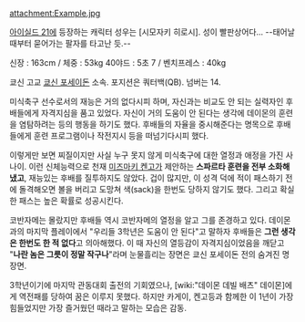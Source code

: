 attachment:Example.jpg

[[아이실드 21]]에 등장하는 캐릭터
성우는 [시모자키 히로시]. 성이 빨판상어다... --태어날 때부터 묻어가는 팔자를 타고난 듯.--

신장 : 163cm / 체중 : 53kg
40야드 : 5초 7 / 벤치프레스 : 40kg

쿄신 고교 [[쿄신 포세이돈]] 소속. 포지션은 쿼터백(QB). 넘버는 14. 

미식축구 선수로서의 재능은 거의 없다시피 하며, 자신과는 비교도 안 되는 실력자인 후배들에게 자격지심을 품고 있었다. 자신이 거의 도움이 안 된다는 생각에 데이몬의 훈련을 염탐하려는 등의 행동을 하기도 했다. 후배들의 자율을 중시해준다는 명목으로 후배들에게 훈련 프로그램이나 작전지시 등을 떠넘기다시피 했다.

이렇게만 보면 찌질이지만 사실 누구 못지 않게 미식축구에 대한 열정과 애정을 가진 사나이. 이런 신체능력으로 천재 [[미즈마키 켄고]]가 제안하는 '''스파르타 훈련을 전부 소화해 냈고''', 재능있는 후배를 질투하지도 않았다. 겁이 많지만, 이 성격 덕에 적이 패스하기 전에 돌격해오면 볼을 버리고 도망쳐 색(sack)을 한번도 당하지 않기도 했다. 그리고 확실한 패스는 높은 확률로 성공시킨다.

코반자메는 몰랐지만 후배들 역시 코반자메의 열정을 알고 그를 존경하고 있다. 데이몬과의 마지막 플레이에서 "우리들 3학년은 도움이 안 된다"고 말하자 후배들은 '''그런 생각은 한번도 한 적 없다'''고 의아해했다. 이 때 자신의 열등감이 자격지심이었음을 깨닫고 "'''나란 놈은 그릇이 정말 작구나'''"라며 눈물흘리는 장면은 쿄신 포세이돈 전의 숨겨진 명장면.

3학년이기에 마지막 관동대회 출전의 기회였으나, [wiki:"데이몬 데빌 배츠" 데이몬]에게 역전패를 당하여 꿈은 이루지 못했다. 하지만 카게이, 켄고등과 함께한 이 1년이 가장 힘들었지만 가장 즐거웠던 때라고 말하는 모습은 감동.
